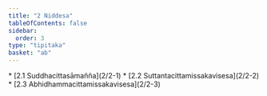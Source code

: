 ```yaml
---
title: "2 Niddesa"
tableOfContents: false
sidebar:
  order: 3
type: "tipitaka"
basket: "ab"
---
```



<DynamicBreadcrumb />



<TableOfContents>
* [2.1 Suddhacittasāmañña](2/2-1)
* [2.2 Suttantacittamissakavisesa](2/2-2)
* [2.3 Abhidhammacittamissakavisesa](2/2-3)
</TableOfContents>